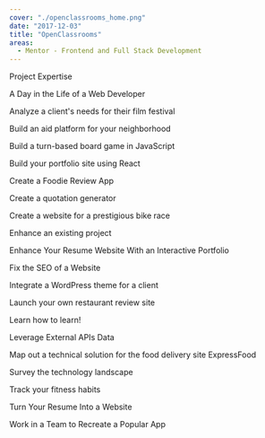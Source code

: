 ```yaml
---
cover: "./openclassrooms_home.png"
date: "2017-12-03"
title: "OpenClassrooms"
areas:
  - Mentor - Frontend and Full Stack Development 
---
```

Project Expertise 

A Day in the Life of a Web Developer

Analyze a client's needs for their film festival

Build an aid platform for your neighborhood

Build a turn-based board game in JavaScript

Build your portfolio site using React

Create a Foodie Review App

Create a quotation generator

Create a website for a prestigious bike race

Enhance an existing project

Enhance Your Resume Website With an Interactive Portfolio

Fix the SEO of a Website

Integrate a WordPress theme for a client

Launch your own restaurant review site

Learn how to learn!

Leverage External APIs Data

Map out a technical solution for the food delivery site ExpressFood

Survey the technology landscape

Track your fitness habits

Turn Your Resume Into a Website

Work in a Team to Recreate a Popular App